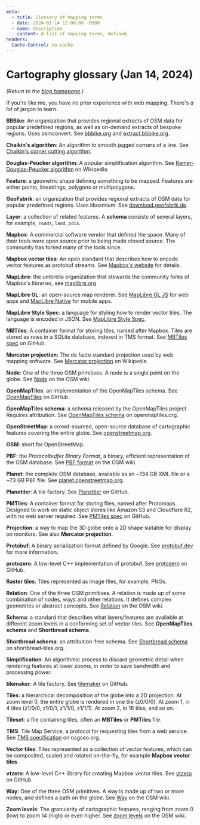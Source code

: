 ```yaml
---
meta:
  - title: Glossary of mapping terms
  - date: 2024-01-14 12:00:00 -0500
  - name: description
    content: A list of mapping terms, defined.
headers:
  Cache-Control: no-cache
---
```


# Cartography glossary (Jan 14, 2024)

_(Return to the [blog homepage](/blog/).)_

If you're like me, you have no prior experience with web mapping. There's _a lot_ of jargon to learn.

**BBBike**: An organization that provides regional extracts of OSM data for popular predefined regions, as well as on-demand extracts of bespoke regions. Uses osmconvert. See [bbbike.org](https://www.bbbike.org/) and [extract.bbbike.org](https://extract.bbbike.org/).

**Chaikin's algorithm**: An algorithm to smooth jagged corners of a line. See [Chaikin's corner cutting algorithm](https://smarx.com/posts/2020/08/chaikin-curves-a-beautifully-simple-algorithm/).

**Douglas-Peucker algorithm**: A popular simplification algorithm. See [Ramer-Douglas-Peucker algorithm](https://en.wikipedia.org/wiki/Ramer%E2%80%93Douglas%E2%80%93Peucker_algorithm) on Wikipedia.

**Feature**: a geometric shape defining something to be mapped. Features are either points, linestrings, polygons or multipolygons.

**GeoFabrik**: an organization that provides regional extracts of OSM data for popular predefined regions. Uses libosmium. See [download.geofabrik.de](https://download.geofabrik.de/).

**Layer**: a collection of related features. A **schema** consists of several layers, for example, `roads`, `land`, `pois`.

**Mapbox**: A commercial software vendor that defined the space. Many of their tools were open source prior to being made closed source. The community has forked many of the tools since.

**Mapbox vector tiles**: An open standard that describes how to encode vector features as protobuf streams. See [Mapbox's website](https://docs.mapbox.com/data/tilesets/guides/vector-tiles-standards/) for details.

**MapLibre**: the umbrella organization that stewards the community forks of Mapbox's libraries, see [maplibre.org](https://maplibre.org/)

**MapLibre GL**: an open-source map renderer. See [MapLibre GL JS](https://maplibre.org/maplibre-gl-js/docs/) for web apps and [MapLibre Native](https://github.com/maplibre/maplibre-native) for mobile apps.

**MapLibre Style Spec**: a language for styling how to render vector tiles. The language is encoded in JSON. See [MapLibre Style Spec](https://maplibre.org/maplibre-style-spec/).

**MBTiles**: A container format for storing tiles, named after Mapbox. Tiles are stored as rows in a SQLite database, indexed in TMS format. See [MBTiles spec](https://github.com/mapbox/mbtiles-spec) on GitHub.

**Mercator projection**: The de facto standard projection used by web mapping software. See [Mercator projection](https://en.wikipedia.org/wiki/Mercator_projection) on Wikipedia.

**Node**: One of the three OSM primitives. A node is a single point on the globe. See [Node](https://wiki.openstreetmap.org/wiki/Node) on the OSM wiki.

**OpenMapTiles**: an implementation of the OpenMapTiles schema. See [OpenMapTiles](https://github.com/openmaptiles/openmaptiles) on GitHub.

**OpenMapTiles schema**: a schema released by the OpenMapTiles project. Requires attribution. See [OpenMapTiles schema](https://openmaptiles.org/schema/) on openmaptiles.org.

**OpenStreetMap**: a crowd-sourced, open-source database of cartographic features covering the entire globe. See [openstreetmap.org](https://openstreetmap.org/).

**OSM**: short for OpenStreetMap.

**PBF**: the _Protocolbuffer Binary Format_, a binary, efficient representation of the OSM database. See [PBF format](https://wiki.openstreetmap.org/wiki/PBF_Format) on the OSM wiki.

**Planet**: the complete OSM database, available as an ~134 GB XML file or a ~73 GB PBF file. See [planet.openstreetmap.org](https://planet.openstreetmap.org/).

**Planetiler**: A tile factory. See [Planetiler](https://github.com/onthegomap/planetiler) on GitHub.

**PMTiles**: A container format for storing files, named after Protomaps. Designed to work on static object stores like Amazon S3 and Cloudflare R2, with no web server required. See [PMTiles spec](https://github.com/protomaps/PMTiles/blob/main/spec/v3/spec.md) on GitHub.

**Projection**: a way to map the 3D globe onto a 2D shape suitable for display on monitors. See also **Mercator projection**.

**Protobuf**: A binary serialization format defined by Google. See [protobuf.dev](https://protobuf.dev/) for more information.

**protozero**: A low-level C++ implementation of protobuf. See [protozero](https://github.com/mapbox/protozero/tree/master) on GitHub.

**Raster tiles**: Tiles represented as image files, for example, PNGs.

**Relation**: One of the three OSM primitives. A relation is made up of some combination of nodes, ways and other relations. It defines complex geometries or abstract concepts. See [Relation](https://wiki.openstreetmap.org/wiki/Relation) on the OSM wiki.

**Schema**: a standard that describes what layers/features are available at different zoom levels in a conforming set of vector tiles. See **OpenMapTiles schema** and **Shortbread schema**.

**Shortbread schema**: an attribution-free schema. See [Shortbread schema](https://shortbread-tiles.org/) on shortbread-tiles.org.

**Simplification**: An algorithmic process to discard geometric detail when rendering features at lower zooms, in order to save bandwidth and processing power.

**tilemaker**: A tile factory. See [tilemaker](https://github.com/systemed/tilemaker) on GitHub.

**Tiles**: a hierarchical decomposition of the globe into a 2D projection. At zoom level 0, the entire globe is rendered in one tile (z0/0/0). At zoom 1, in 4 tiles (z1/0/0, z1/0/1, z1/1/0, z1/1/1). At zoom 2, in 16 tiles, and so on.

**Tileset**: a file containing tiles, often an **MBTiles** or **PMTiles** file.

**TMS**: Tile Map Service, a protocol for requesting tiles from a web service. See [TMS specification](https://wiki.osgeo.org/wiki/Tile_Map_Service_Specification) on osgseo.org.

**Vector tiles**: Tiles represented as a collection of vector features, which can be composited, scaled and rotated on-the-fly, for example **Mapbox vector tiles**.

**vtzero**: A low-level C++ library for creating Mapbox vector tiles. See [vtzero](https://github.com/mapbox/vtzero/tree/master) on GitHub.

**Way**: One of the three OSM primitives. A way is made up of two or more nodes, and defines a path on the globe. See [Way](https://wiki.openstreetmap.org/wiki/Way) on the OSM wiki.

**Zoom levels**: The granularity of cartographic features, ranging from zoom 0 (low) to zoom 14 (high) or even higher. See [zoom levels](https://wiki.openstreetmap.org/wiki/Zoom_levels) on the OSM wiki.

